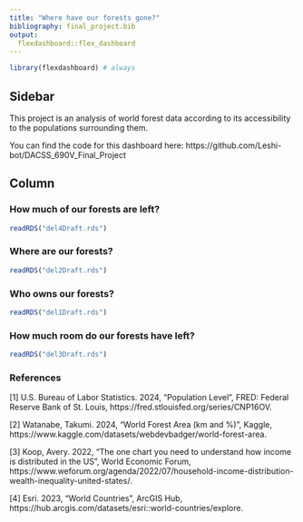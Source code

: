 ```yaml
---
title: "Where have our forests gone?"
bibliography: final_project.bib
output: 
  flexdashboard::flex_dashboard
---
```


```r
library(flexdashboard) # always
```

## Sidebar {.sidebar}

This project is an analysis of world forest data according to its accessibility to the populations surrounding them.

You can find the code for this dashboard here:
https://github.com/Leshi-bot/DACSS_690V_Final_Project

## Column {.tabset .tabset-fade}


### How much of our forests are left?

```r
readRDS("del4Draft.rds")
```


### Where are our forests?

```r
readRDS("del2Draft.rds")
```

### Who owns our forests?

```r
readRDS("del1Draft.rds")
```


### How much room do our forests have left?

```r
readRDS("del3Draft.rds")
```


### References
<div id="refs">
  <p>[1] U.S. Bureau of Labor Statistics. 2024, "Population Level", FRED: Federal Reserve Bank of St. Louis, https://fred.stlouisfed.org/series/CNP16OV.</p>
  <p>[2] Watanabe, Takumi. 2024, "World Forest Area (km and \%)", Kaggle, https://www.kaggle.com/datasets/webdevbadger/world-forest-area.</p>
  <p>[3] Koop, Avery. 2022, "The one chart you need to understand how income is distributed in the US", World Economic Forum, https://www.weforum.org/agenda/2022/07/household-income-distribution-wealth-inequality-united-states/.</p>
  <p>[4] Esri. 2023, "World Countries", ArcGIS Hub, https://hub.arcgis.com/datasets/esri::world-countries/explore.</p>
</div>